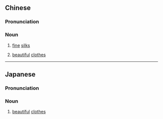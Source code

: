 {{also|绮罗}}
==Chinese==
{{zh-forms|s=绮罗}}

===Pronunciation===
{{zh-pron
|m=qǐluó
|cat=n
}}

===Noun===
{{zh-noun}}

# {{lb|zh|archaic}} [[fine]] [[silks]]
# {{lb|zh|archaic}} [[beautiful]] [[clothes]]

----

==Japanese==
{{wikipedia|lang=ja}}
{{ja-kanjitab|き|ら|yomi=o}}

===Pronunciation===
{{ja-pron|きら|y=o}}

===Noun===
{{ja-noun|きら}}

# [[beautiful]] [[clothes]]